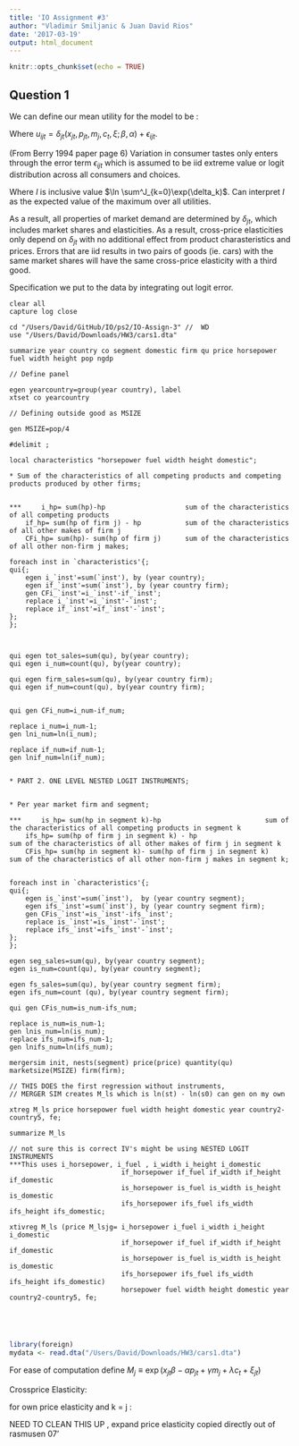 ```yaml
---
title: 'IO Assignment #3'
author: "Vladimir Smiljanic & Juan David Rios"
date: '2017-03-19'
output: html_document
---
```


```r
knitr::opts_chunk$set(echo = TRUE)
```

## Question 1

We can define our mean utility for the model to be :

\begin{align*}

\delta_{jt} = x_{jt}\beta - \alpha p_{jt} + \gamma m_j + \lambda c_t + \xi_{jt}
\end{align*}

Where $u_{ijt} = \delta_{jt}(x_{jt}, p_{jt},m_j, c_t,\xi;\beta,\alpha) + \epsilon_{ijt}$.


(From Berry 1994 paper page 6) Variation in consumer tastes only enters through the error term $\epsilon_{ijt}$ which is assumed to be iid extreme value or logit distribution across all consumers and choices. 

\begin{align*}
F(\delta_{0t}\dots\delta_{Jt}) = \exp(-\exp(-I))\\
\end{align*}

Where $I$ is inclusive value $\ln \sum^J_{k=0}\exp(\delta_k)$. Can interpret $I$ as the expected value of the maximum over all utilities.

As a result, all properties of market demand are determined by $\delta_{jt}$, which includes market shares and elasticities. As a result, cross-price elasticities only depend on $\delta_{jt}$ with no additional effect from product charasteristics and prices. Errors that are iid results in two pairs of goods (ie. cars) with the same market shares will have the same cross-price elasticity with a third good. 

Specification we put to the data by integrating out logit error. 
\begin{align*}
s_{jt} &= \frac{\exp{\delta_{jt}}}{1 + \sum^{J}_{k=1} \exp(\delta_{kt})} \\
\ln{\widehat{s_{jt}}} - \ln{\widehat{s_{0t}}}  &=   x_{jt}\beta - \alpha p_{jt} + \gamma m_j + \lambda c_t + \xi_{jt} 
\end{align*}

```{}
clear all
capture log close

cd "/Users/David/GitHub/IO/ps2/IO-Assign-3" //  WD
use "/Users/David/Downloads/HW3/cars1.dta"

summarize year country co segment domestic firm qu price horsepower fuel width height pop ngdp

// Define panel 

egen yearcountry=group(year country), label
xtset co yearcountry

// Defining outside good as MSIZE

gen MSIZE=pop/4

#delimit ;

local characteristics "horsepower fuel width height domestic";

* Sum of the characteristics of all competing products and competing products produced by other firms;


*** 	i_hp= sum(hp)-hp 					sum of the characteristics of all competing products
	if_hp= sum(hp of firm j) - hp  			sum of the characteristics of all other makes of firm j
	CFi_hp= sum(hp)- sum(hp of firm j)		sum of the characteristics of all other non-firm j makes;
	
foreach inst in `characteristics'{;
qui{;
	egen i_`inst'=sum(`inst'), by (year country);
	egen if_`inst'=sum(`inst'), by (year country firm);
	gen CFi_`inst'=i_`inst'-if_`inst';
	replace i_`inst'=i_`inst'-`inst';
	replace if_`inst'=if_`inst'-`inst';
};
};



qui egen tot_sales=sum(qu), by(year country);
qui egen i_num=count(qu), by(year country);

qui egen firm_sales=sum(qu), by(year country firm);
qui egen if_num=count(qu), by(year country firm);


qui gen CFi_num=i_num-if_num;

replace i_num=i_num-1;
gen lni_num=ln(i_num);

replace if_num=if_num-1;
gen lnif_num=ln(if_num);


* PART 2. ONE LEVEL NESTED LOGIT INSTRUMENTS;


* Per year market firm and segment;

*** 	is_hp= sum(hp in segment k)-hp 							sum of the characteristics of all competing products in segment k
	ifs_hp= sum(hp of firm j in segment k) - hp  					sum of the characteristics of all other makes of firm j in segment k
	CFis_hp= sum(hp in segment k)- sum(hp of firm j in segment k)		sum of the characteristics of all other non-firm j makes in segment k;


foreach inst in `characteristics'{;
qui{;
	egen is_`inst'=sum(`inst'),  by (year country segment);
	egen ifs_`inst'=sum(`inst'), by (year country segment firm);
	gen CFis_`inst'=is_`inst'-ifs_`inst';
	replace is_`inst'=is_`inst'-`inst';
	replace ifs_`inst'=ifs_`inst'-`inst';
};
};

egen seg_sales=sum(qu), by(year country segment);
egen is_num=count(qu), by(year country segment);

egen fs_sales=sum(qu), by(year country segment firm);
egen ifs_num=count (qu), by(year country segment firm);

qui gen CFis_num=is_num-ifs_num;

replace is_num=is_num-1;
gen lnis_num=ln(is_num);
replace ifs_num=ifs_num-1;
gen lnifs_num=ln(ifs_num);

mergersim init, nests(segment) price(price) quantity(qu) marketsize(MSIZE) firm(firm);

// THIS DOES the first regression without instruments,
// MERGER SIM creates M_ls which is ln(st) - ln(s0) can gen on my own

xtreg M_ls price horsepower fuel width height domestic year country2-country5, fe;

summarize M_ls

// not sure this is correct IV's might be using NESTED LOGIT INSTRUMENTS
***This uses i_horsepower, i_fuel , i_width i_height i_domestic
							if_horsepower if_fuel if_width if_height if_domestic
							is_horsepower is_fuel is_width is_height is_domestic
							ifs_horsepower ifs_fuel ifs_width ifs_height ifs_domestic;
							
xtivreg M_ls (price M_lsjg= i_horsepower i_fuel i_width i_height i_domestic
							if_horsepower if_fuel if_width if_height if_domestic
							is_horsepower is_fuel is_width is_height is_domestic
							ifs_horsepower ifs_fuel ifs_width ifs_height ifs_domestic)
							horsepower fuel width height domestic year country2-country5, fe;





```

```r
library(foreign)
mydata <- read.dta("/Users/David/Downloads/HW3/cars1.dta")
```
For ease of computation define $M_j \equiv \exp(x_{jt}\beta - \alpha p_{jt} + \gamma m_j + \lambda c_t + \xi_{jt})$

Crossprice Elasticity:

\begin{align*}
s_{jt} &= \frac{\exp(\delta_{jt})}{1 + \sum^{J}_{k=1} \exp(\delta_{kt})} \\
s_{jt} &= \frac{M_j}{1 + \sum^{J}_{k=1} M_k} \\
\frac{\partial M_j}{\partial p_{kt}} &= 0\\
\frac{\partial s_{jt}}{\partial p_{kt}} &= \frac{\frac{\partial M_j}{\partial p_{kt}}}{1 + \sum^{J}_{k=1} M_k} + \frac{-M_j}{(1 +\sum^{J}_{k=1} M_k)^2} \times \frac{\partial M_k}{\partial p_{kt}} \\
\frac{\partial s_{jt}}{\partial p_{kt}} &= \frac{0}{1 + \sum^{J}_{k=1} M_k} + \frac{-M_j}{(1 +\sum^{J}_{k=1} M_k)^2} \times (-\alpha M_k)\\
\frac{\partial s_{jt}}{\partial p_{kt}} &= \alpha \times \frac{M_j}{1 +\sum^{J}_{k=1} M_k} \times \frac{M_k}{1 + \sum^{J}_{k=1} M_k}\\
\frac{\partial s_{jt}}{\partial p_{kt}} &= \alpha s_{jt}s_{kt}\\
\end{align*}

for own price elasticity and k = j : 
\begin{align*}
\frac{\partial s_{jt}}{\partial p_{jt}} &= \frac{\frac{\partial M_j}{\partial p_{jt}}}{1 + \sum^{J}_{k=1} M_k} + \frac{-M_j}{(1 + \sum^{J}_{k=1} M_k)^2} \times \frac{\partial M_j}{\partial p_{jt}} \\
\frac{\partial s_{jt}}{\partial p_{jt}} &= \frac{-\alpha M_j}{1 + \sum^{J}_{k=1} M_j} + \frac{-M_j}{( 1 + \sum^{J}_{k=1} M_k)^2} \times (-\alpha M_j)\\
\frac{\partial s_{jt}}{\partial p_{jt}} &=  - \alpha s_{jt}  + \alpha s^2_{jt}\\
\frac{\partial s_{jt}}{\partial p_{jt}} &=  - \alpha s_{jt}(1 - s_{jt})\\
\end{align*}

NEED TO CLEAN THIS UP , expand price elasticity copied directly out of rasmusen 07'
